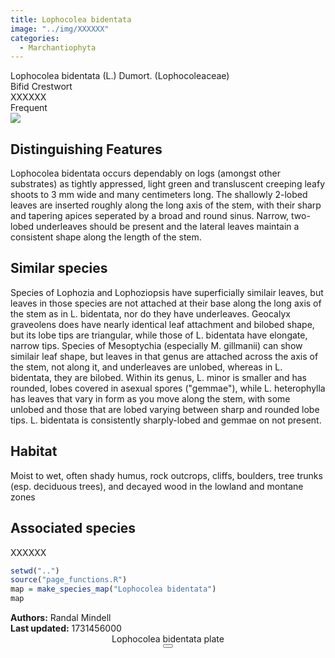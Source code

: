```yaml
---
title: Lophocolea bidentata
image: "../img/XXXXXX"
categories:
  - Marchantiophyta
---
```


<div class="info-panel">
 <div class="info-top">
  <div class="taxon-scientific"><span class="taxon-name">Lophocolea bidentata</span> <span class="taxon-authority">(L.) Dumort.</span> <span class="taxon-family">(Lophocoleaceae)</span></div>
  <div class="taxon-common">Bifid Crestwort</div>
 </div>
 <div class="info-bottom">
  <div class="taxon-qnd">XXXXXX</div>
  <div class="taxon-abundance">Frequent</div>
 </div>
</div>
<div class="imerss-content-frame">
 <div class="imerss-image-header">
  <div class="imerss-image-holder imerss-column-left" data-toggle="tooltip" style="background-image: url(../img/XXXXXX)" title="XXXXXX">
  </div>

  <div class="imerss-image-holder imerss-column-right" data-toggle="tooltip" style="background-image: url(../img/XXXXXX)" title="XXXXXX">
  </div>
 
 </div>
 <div class="imerss-content-lower">
  <div class="imerss-column-left">
  <div class="tab-microscope" data-micromodal-trigger="modal-plate">
  <img src="../img/bryo guide microscope.png"/>
  </div>

<h2>Distinguishing Features</h2>

Lophocolea bidentata occurs dependably on logs (amongst other substrates) as tightly appressed, light green and transluscent creeping leafy shoots to 3 mm wide and many centimeters long. The shallowly 2-lobed leaves are inserted roughly along the long axis of the stem, with their sharp and tapering apices seperated by a broad and round sinus. Narrow, two-lobed underleaves should be present and the lateral leaves maintain a consistent shape along the length of the stem.

<h2>Similar species</h2>

Species of Lophozia and Lophoziopsis have superficially similair leaves, but leaves in those species are not attached at their base along the long axis of the stem as in L. bidentata, nor do they have underleaves. Geocalyx graveolens does have nearly identical leaf attachment and bilobed shape, but its lobe tips are triangular, while those of L. bidentata have elongate, narrow tips. Species of Mesoptychia (especially M. gillmanii) can show similair leaf shape, but leaves in that genus are attached across the axis of the stem, not along it, and underleaves are unlobed, whereas in L. bidentata, they are bilobed. Within its genus, L. minor is smaller and has rounded, lobes covered in asexual spores (&quot;gemmae&quot;), while L. heterophylla has leaves that vary in form as you move along the stem, with some unlobed and those that are lobed varying between sharp and rounded lobe tips. L. bidentata is consistently sharply-lobed and gemmae on not present.

<h2>Habitat</h2>

Moist to wet, often shady humus, rock outcrops, cliffs, boulders, tree trunks (esp. deciduous trees), and decayed wood in the lowland and montane zones

<h2>Associated species</h2>

XXXXXX
</div>

<div class="imerss-column-right">

<div class="imerss-image-holder imerss-column-right" data-toggle="tooltip" style="background-image: url(../img/XXXXX)" title="XXXXX">
</div>

<div class="imerss-map-holder">
```r
setwd("..")
source("page_functions.R")
map = make_species_map("Lophocolea bidentata")
map
```
</div>

</div>

</div>
</div>

<div class="taxon-footer">
 <div class="taxon-authors"><b>Authors:</b> <span>Randal Mindell</span></div>
 <div class="taxon-update"><b>Last updated:</b> <span>1731456000</span></div>
</div>

<div class="modal micromodal-slide" id="modal-plate" aria-hidden="true">
 <div class="modal__overlay" tabindex="-1" data-micromodal-close>
  <div class="modal__container" role="dialog" aria-modal="true" aria-labelledby="modal-plate-title" >
   <header class="modal__header">
   <div class="modal__title" id="modal-plate-title">
  Lophocolea bidentata plate
   </div>
   <button class="modal__close" aria-label="Close" data-micromodal-close></button>
   </header>
  <div class="modal__content" id="modal-plate-content">
   <div class="imerss-image-holder" data-toggle="tooltip" style="background-image: url(../img/XXXXX)" title="XXXXX">
  </div>
  </div>
  </div>
 </div>
</div>

<script src="../js/micromodal.min.js"></script>
<link href="../css/style-taxon.css" rel="stylesheet">
<link href="../css/micromodal.css" rel="stylesheet">

<script>
MicroModal.init();
</script>

